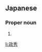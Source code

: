 ==Japanese==
{{ja-kanjitab|まさ|ひで}}

===Proper noun===
{{ja-pos|まさひで|proper}}

# {{given name|male|lang=ja|sort=まさひで}}

[[li:政秀]]